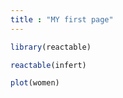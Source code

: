 ```yaml
---
title : "MY first page"
---
```


```r
library(reactable)
```

```r
reactable(infert)
```

```r
plot(women)
```